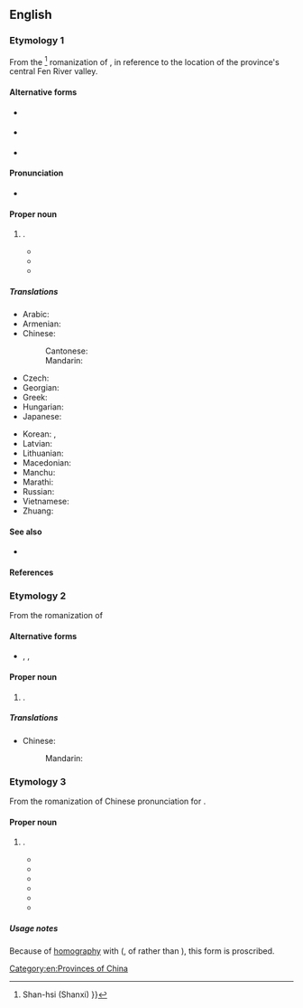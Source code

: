 {{also|Shānxī|Shaanxi}}
==English==
{{wikipedia}}
{{commonscat}}

===Etymology 1===
From the {{bor|en|cmn-pinyin|-}}<ref>{{cite-book
|en
|year=1982
|chapter=Selected Glossary
|title=The Cambridge Encyclopedia of China
|url=https://archive.org/details/cambridgeencyclo00hook/
|publisher={{w|Cambridge University Press}}
|ISBN=0521230993
|lccn=79-42627
|oclc=781411242
|pages=476, 483
|pageurl=https://archive.org/details/cambridgeencyclo00hook/page/483/
|text=The glossary includes a selection of names and terms from the text in the Wade-Giles transliteration, followed by Pinyin,{{...}}Shan-hsi (Shanxi) {{lang|zh|山西}}}}</ref> romanization of {{uder|en|zh|山西||[Land] [[west|West]] of the [Taihang] [[mountain|Mountains]]|tr=Shānxī}}, in reference to the location of the province's central Fen River valley.

====Alternative forms====
* {{qualifier|from [[Wade-Giles]]}} {{l|en|Shan-hsi}}
* {{qualifier|{{w|Chinese Postal Map Romanization}}}} {{l|en|Shansi}} 
* {{q|obsolete}} {{l|en|Xansi}}

====Pronunciation====
* {{IPA|en|/ˈʃɑnˈʃi/}}

====Proper noun====
{{en-proper noun}}

# {{place|en|province|in the northern part of|c/China|capital=Taiyuan}}.
#* {{quote-book
|en
|year=1738
|last=Du Halde
|first=J. B.
|authorlink=Jean-Baptiste Du Halde
|title=A Description of the Empire of China and Chinese-Tartary, Together with the Kingdoms of Korea, and Tibet
|url=https://archive.org/details/gri_33125013761826/
|volume=I
|location=[[London]]
|OCLC=13628142
|page=172
|pageurl=https://archive.org/details/gri_33125013761826/page/172/
|text=''Shi-whang-ti'' having obſerv’d in viſiting his Empire that the Northern Provinces, eſpecially ''Pe-che-li'', '''''Shan-ſi''''', and ''Shen-ſi'', were much expoſed to the ſudden Incurſions of the Tartars ; he fent a formidable Army, which having driven them back a great way beyond the Frontiers of the Empire, he immediately put in Execution the Scheme he had form'd to ſecure his Country againſt ſuch dangerous Neighbours, by building a Wall from the Sea to the Extremities of the Province of ''Shen-ſi''.
|brackets=on}}
#* {{quote-book
|en
|year=1975
|last=Goldwasser
|first=Janet
|author2=Stuart Dowty
|chapter=Agriculture: The Foundation
|title=Huan-Ying: Worker's China
|url=https://archive.org/details/jewelofkingdomge0000wong/
|publisher={{w|Monthly Review Press}}
|ISBN=0-85345-337-7
|LCCN=74-7790
|OCLC=471721488
|page=101
|pageurl=https://archive.org/details/huanyingworkersc0000gold/page/101/
|text=The Tachai Production Brigade is part of the Tachai Commune in Xiyang County, '''Shanxi''' Province, in Northern China. It’s tucked away in the Taihang Mountains, a bit over two hundred miles southwest of Peking, in an area with poor soil, serious erosion, and rock-strewn, mountainous terrain.}}
#* {{seemoreCites|en}}

=====Translations=====
{{trans-top|province of China}}
* Arabic: {{t|ar|شَانْشِي|m}}
* Armenian: {{t|hy|Շանսի}}
* Chinese:
*: Cantonese: {{t|yue|山西|tr=saan1 sai1}}
*: Mandarin: {{t+|cmn|山西|tr=Shānxī|sc=Hani}}
* Czech: {{t|cs|Šan-si}}
* Georgian: {{t+|ka|შანსი}}
* Greek: {{t|el|Σανσί}}
* Hungarian: {{t|hu|Sanhszi}}
* Japanese: {{t|ja|山西|tr=さんせい, Sansei}}
{{trans-mid}}
* Korean: {{t|ko|^산시}}, {{t|ko|산서}}
* Latvian: {{t|lv|Šaņsji}}
* Lithuanian: {{t|lt|Šansi}}
* Macedonian: {{t|mk|Шансји}}
* Manchu: {{t|mnc|ᠰᠠᠨᠰᡳ}}
* Marathi: {{t|mr|शान्शी}}
* Russian: {{t|ru|Шаньси́|f}}
* Vietnamese: {{t|vi|Sơn Tây}}
* Zhuang: {{t|za|Sanhsih}}
{{trans-bottom}}

====See also====
* {{l|en|Shaanxi}}

====References====
<references/>

===Etymology 2===
From the {{bor|en|cmn-pinyin|-}} romanization of {{uder|en|zh|山溪|tr=Shānxī}}

====Alternative forms====
* {{l|en|Shan-ch’i}}, {{l|en|Shan-hsi}}, {{l|en|Shansi}}

====Proper noun====
{{en-proper noun}}

# {{place|en|urban village|district/Shimen|special municipality/New Taipei|c/Taiwan}}.

=====Translations=====
{{trans-top|urban village in northern Taiwan}}
* Chinese:
*: Mandarin: {{t|cmn|山溪|tr=Shānxī|sc=Hani}}
{{trans-mid}}
{{trans-bottom}}

===Etymology 3===
From the {{bor|en|cmn-pinyin|-}} romanization of {{uder|en|cmn|-}} Chinese pronunciation for {{zh-l|陝西}}.

====Proper noun====
{{en-proper noun}}

# {{lb|en|proscribed}} {{alternative form of|en|Shaanxi}}.
#* {{quote-book
|en
|year=1997
|author=Donald J. Marion
|title=The Chinese Filmography: The 2444 Feature Films Produced by Studios in the People's Republic of China from 1949 through 1995
|url=https://archive.org/details/chinesefilmograp0000mari/
|publisher={{w|McFarland & Company}}
|ISBN=0-7864-0305-5
|LCCN=96-49551
|OCLC=493528511
|OL=1009518M
|page=212
|pageurl=https://archive.org/details/chinesefilmograp0000mari/page/212/
|text=After the Red Army sets up headquarters at Yanan in north '''Shanxi'''{{sic|Shaanxi}} province, he accepts a frontline post in repelling the Japanese invasion, and becomes commander of the New Fourth Army.}}
#* {{quote-book
|en
|year=2002
|editor=Xiu Yuezhen ({{lang|zh|修月祯}})
|chapter=Cleaning the Yellow River
|title=旅游英语教程
|trans-title=Lü you ying yu jiao cheng
|url=https://archive.org/details/luyouyingyujiaoc0000unse/
|location=[[Beijing]]
|publisher={{w|Renmin University of China}}
|ISBN=7-300-04013-6
|OCLC=298608916
|pages=256-257
|pageurl=https://archive.org/details/luyouyingyujiaoc0000unse/page/256/
|text=Owing to soil erosion, some farmland has become totally barren. In Chenjiagedu Village<!--陈家圪堵村-->, Fugu county, '''Shanxi'''{{sic|Shaanxi}} Province, since all farmland was lost, the local people were obliged to travel several kilometers for fertile soil.}}
#* {{quote-book
|en
|year=2003
|author=Guangqiu Xu
|title=Imperial China, 617-1644
|series=World Eras
|url=https://archive.org/details/imperialchina6170000unse/
|volume=7
|ISBN=0-7876-1708-3
|LCCN=2002007914
|OCLC=1020890979
|OL=11093338M
|page=98
|pageurl=https://archive.org/details/imperialchina6170000unse/page/98/
|text='''634''' ·The Palace of Great Clarity, an imperial resort including residential and official buildings, is constructed northwest of Chang’an in '''Shanxi'''{{sic|Shaanxi}} Province.<br>'''636''' ·The Zhaoling (Clarity Tomb) of Emperor Taizong is built in Liquan County, '''Shanxi''' Province. The tomb includes the well-known stone sculpture ''Six Horses of the Clarity Tomb''.}}
#* {{quote-book
|en
|year=2005
|author=Fiona Fordyce
|chapter=Selenium Deficiency and Toxicity in the Environment
|title=Essentials of Medical Geology: Impacts of the Natural Environment on Public Health
|url=https://archive.org/details/essentialsofmedi0000unse_z2t7/
|ISBN=0-12-636341-2
|OCLC=856591264
|OL=7328963M
|page=400
|pageurl=https://archive.org/details/essentialsofmedi0000unse_z2t7/page/400/
|text=In China, an outbreak of endemic human selenosis was reported in Enshi District, Hubei Province, and in Ziyang County, '''Shanxi'''{{sic|Shaanxi}} Province, during the 1960s.}}
#* {{quote-book
|en
|year=2008
|author=James MacManus
|title=Ocean Devil
|url=https://archive.org/details/oceandevillifele0000macm/
|publisher={{w|Harper Perennial}}
|ISBN=978-0-00-727075-0
|OCLC=182663117
|OL=22532988M
|page=148
|pageurl=https://archive.org/details/oceandevillifele0000macm/page/148/
|passage=Production around the town of Ankang, a hundred miles south of Xian in '''Shanxi'''{{sic|Shaanxi}} province, dropped by 25 per cent.}}
#* {{seemoreCites|en}}

=====Usage notes=====
Because of [[homography]] with {{m|en|Shanxi}} ({{zh-m|山西}}, of {{zh-l|山}} rather than {{zh-l|陝}}), this form is proscribed.

[[Category:en:Provinces of China]]